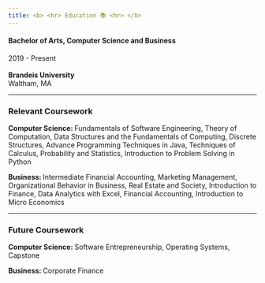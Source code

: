 ```yaml
---
title: <b> <hr> Education 📚 <hr> </b>
---
```

<h4><b> Bachelor of Arts, Computer Science and Business </b></h4>

2019 - Present <br> <br> <b> Brandeis University </b> <br> Waltham, MA

<hr>

<h3><b> Relevant Coursework </b></h3>

<b> Computer Science: </b> Fundamentals of Software Engineering, Theory of Computation, Data Structures and the Fundamentals of Computing, Discrete Structures, Advance Programming Techniques in Java, Techniques of Calculus, Probability and Statistics, Introduction to Problem Solving in Python

<b> Business: </b> Intermediate Financial Accounting, Marketing Management, Organizational Behavior in Business, Real Estate and Society, Introduction to Finance, Data Analytics with Excel, Financial Accounting, Introduction to Micro Economics

<hr>

<h3> <b> Future Coursework </b></h3>

<b> Computer Science: </b> Software Entrepreneurship, Operating Systems, Capstone

<b> Business: </b> Corporate Finance

